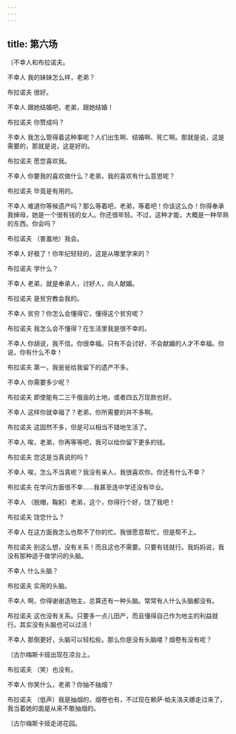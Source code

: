 ```yaml
---
---
---
```

title: 第六场
---




〔不幸人和布拉诺夫。





不幸人 我的妹妹怎么样，老弟？

布拉诺夫 很好。

不幸人 跟她结婚吧，老弟，跟她结婚！

布拉诺夫 你赞成吗？

不幸人 我怎么管得着这种事呢？人们出生啊、结婚啊、死亡啊。那就是说，这是需要的，那就是说，这是好的。

布拉诺夫 愿您喜欢我。

不幸人 你要我的喜欢做什么？老弟，我的喜欢有什么意思呢？

布拉诺夫 毕竟是有用的。

不幸人 难道你等候遗产吗？那么等着吧，老弟，等着吧！你该这么办！你得奉承我婶母，她是一个很有钱的女人。你还很年轻。不过，这种才能，大概是一种早熟的东西。你会吗？

布拉诺夫 （害羞地）我会。

不幸人 好极了！你年纪轻轻的，这是从哪里学来的？

布拉诺夫 学什么？

不幸人 老弟，就是奉承人，讨好人，向人献媚。

布拉诺夫 是贫穷教会我的。

不幸人 贫穷？你怎么会懂得它，懂得这个贫穷呢？

布拉诺夫 我怎么会不懂得？在生活里我是很不幸的。

不幸人 你胡说，我不信。你很幸福。只有不会讨好、不会献媚的人才不幸福。你说，你有什么不幸！

布拉诺夫 第一，我爸爸给我留下的遗产不多。

不幸人 你需要多少呢？

布拉诺夫 即使能有二三千俄亩的土地，或者四五万现款也好。

不幸人 这样你就幸福了？老弟，你所需要的并不多啊。

布拉诺夫 这固然不多，但是可以相当不错地生活了。

不幸人 唉，老弟，你再等等吧，我可以给你留下更多的钱。

布拉诺夫 您这是当真说的吗？

不幸人 唉，怎么不当真呢？我没有亲人，我很喜欢你。你还有什么不幸？

布拉诺夫 在学问方面很不幸……我甚至连中学还没有毕业。

不幸人 （脱帽，鞠躬）老弟，这个，你得行个好，饶了我吧！

布拉诺夫 饶您什么？

不幸人 在这方面我怎么也帮不了你的忙。我很愿意帮忙，但是帮不上。

布拉诺夫 别这么想，没有关系！而且这也不需要。只要有钱就行。我妈妈说，我没有那种适于做学问的头脑。

不幸人 什么头脑？

布拉诺夫 实用的头脑。

不幸人 啊，你得谢谢造物主，总算还有一种头脑。常常有人什么头脑都没有。

布拉诺夫 这也没有关系。只要多一点儿田产，而且懂得自己作为地主的利益就行。其实没有头脑也可以过活！

不幸人 那倒更好，头脑可以轻松些。那么你是没有头脑喽？烟卷有没有呢？

〔古尔梅斯卡娅出现在凉台上。

布拉诺夫 （笑）也没有。

不幸人 你笑什么，老弟？你抽不抽烟？

布拉诺夫 （低声）我是抽烟的，烟卷也有，不过现在赖萨·帕夫洛夫娜走过来了，我当着她的面是从来不敢抽烟的。

〔古尔梅斯卡娅走进花园。